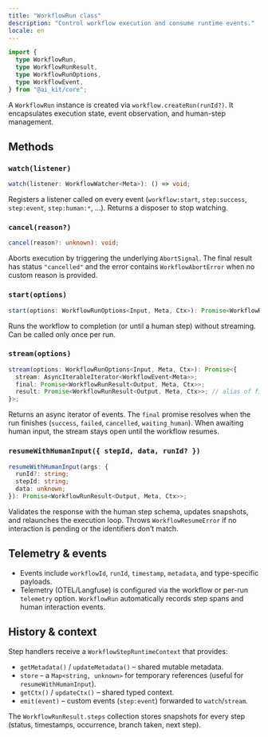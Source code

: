 ```yaml
---
title: "WorkflowRun class"
description: "Control workflow execution and consume runtime events."
locale: en
---
```


```ts
import {
  type WorkflowRun,
  type WorkflowRunResult,
  type WorkflowRunOptions,
  type WorkflowEvent,
} from "@ai_kit/core";
```

A `WorkflowRun` instance is created via `workflow.createRun(runId?)`. It encapsulates execution state, event observation, and human-step management.

## Methods

### `watch(listener)`

```ts
watch(listener: WorkflowWatcher<Meta>): () => void;
```

Registers a listener called on every event (`workflow:start`, `step:success`, `step:event`, `step:human:*`, …). Returns a disposer to stop watching.

### `cancel(reason?)`

```ts
cancel(reason?: unknown): void;
```

Aborts execution by triggering the underlying `AbortSignal`. The final result has status `"cancelled"` and the error contains `WorkflowAbortError` when no custom reason is provided.

### `start(options)`

```ts
start(options: WorkflowRunOptions<Input, Meta, Ctx>): Promise<WorkflowRunResult<Output, Meta, Ctx>>;
```

Runs the workflow to completion (or until a human step) without streaming. Can be called only once per run.

### `stream(options)`

```ts
stream(options: WorkflowRunOptions<Input, Meta, Ctx>): Promise<{
  stream: AsyncIterableIterator<WorkflowEvent<Meta>>;
  final: Promise<WorkflowRunResult<Output, Meta, Ctx>>;
  result: Promise<WorkflowRunResult<Output, Meta, Ctx>>; // alias of final
}>;
```

Returns an async iterator of events. The `final` promise resolves when the run finishes (`success`, `failed`, `cancelled`, `waiting_human`). When awaiting human input, the stream stays open until the workflow resumes.

### `resumeWithHumanInput({ stepId, data, runId? })`

```ts
resumeWithHumanInput(args: {
  runId?: string;
  stepId: string;
  data: unknown;
}): Promise<WorkflowRunResult<Output, Meta, Ctx>>;
```

Validates the response with the human step schema, updates snapshots, and relaunches the execution loop. Throws `WorkflowResumeError` if no interaction is pending or the identifiers don’t match.

## Telemetry & events

- Events include `workflowId`, `runId`, `timestamp`, `metadata`, and type-specific payloads.
- Telemetry (OTEL/Langfuse) is configured via the workflow or per-run `telemetry` option. `WorkflowRun` automatically records step spans and human interaction events.

## History & context

Step handlers receive a `WorkflowStepRuntimeContext` that provides:

- `getMetadata()` / `updateMetadata()` – shared mutable metadata.
- `store` – a `Map<string, unknown>` for temporary references (useful for `resumeWithHumanInput`).
- `getCtx()` / `updateCtx()` – shared typed context.
- `emit(event)` – custom events (`step:event`) forwarded to `watch`/`stream`.

The `WorkflowRunResult.steps` collection stores snapshots for every step (status, timestamps, occurrence, branch taken, next step).
